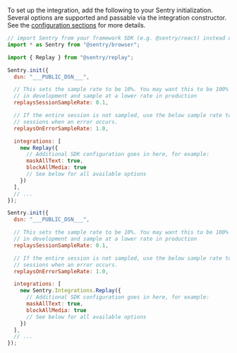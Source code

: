 To set up the integration, add the following to your Sentry initialization. Several options are supported and passable via the integration constructor. See the [configuration sections](/platforms/javascript/session-replay/custom-instrumentation/) for more details.

```javascript {tabTitle: ESM}
// import Sentry from your framework SDK (e.g. @sentry/react) instead of @sentry/browser 
import * as Sentry from "@sentry/browser";

import { Replay } from "@sentry/replay";

Sentry.init({
  dsn: "___PUBLIC_DSN___",

  // This sets the sample rate to be 10%. You may want this to be 100% while
  // in development and sample at a lower rate in production
  replaysSessionSampleRate: 0.1,

  // If the entire session is not sampled, use the below sample rate to sample
  // sessions when an error occurs.
  replaysOnErrorSampleRate: 1.0,

  integrations: [
    new Replay({
      // Additional SDK configuration goes in here, for example:
      maskAllText: true,
      blockAllMedia: true
      // See below for all available options
    })
  ],
  // ...
});
```

```javascript {tabTitle: CDN}
Sentry.init({
  dsn: "___PUBLIC_DSN___",

  // This sets the sample rate to be 10%. You may want this to be 100% while
  // in development and sample at a lower rate in production
  replaysSessionSampleRate: 0.1,

  // If the entire session is not sampled, use the below sample rate to sample
  // sessions when an error occurs.
  replaysOnErrorSampleRate: 1.0,

  integrations: [
    new Sentry.Integrations.Replay({
      // Additional SDK configuration goes in here, for example:
      maskAllText: true,
      blockAllMedia: true
      // See below for all available options
    })
  ],
  // ...
});
```
